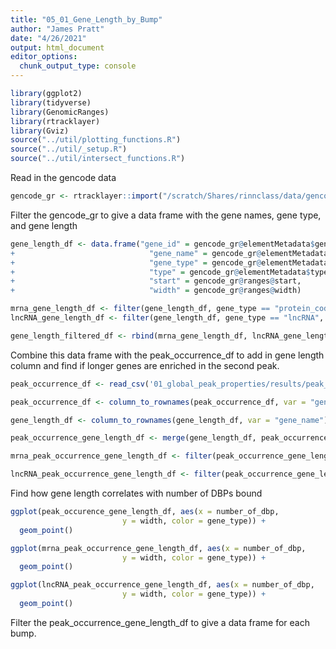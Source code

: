 ```yaml
---
title: "05_01_Gene_Length_by_Bump"
author: "James Pratt"
date: "4/26/2021"
output: html_document
editor_options: 
  chunk_output_type: console
---
```


```r
library(ggplot2)
library(tidyverse)
library(GenomicRanges)
library(rtracklayer)
library(Gviz)
source("../util/plotting_functions.R")
source("../util/_setup.R")
source("../util/intersect_functions.R")
```

Read in the gencode data

```r
gencode_gr <- rtracklayer::import("/scratch/Shares/rinnclass/data/gencode.v32.annotation.gtf")
```

Filter the gencode_gr to give a data frame with the gene names, gene type, and gene length

```r
gene_length_df <- data.frame("gene_id" = gencode_gr@elementMetadata$gene_id,
+                              "gene_name" = gencode_gr@elementMetadata$gene_name,
+                              "gene_type" = gencode_gr@elementMetadata$gene_type,
+                              "type" = gencode_gr@elementMetadata$type,
+                              "start" = gencode_gr@ranges@start,
+                              "width" = gencode_gr@ranges@width)

mrna_gene_length_df <- filter(gene_length_df, gene_type == "protein_coding", type == "gene")
lncRNA_gene_length_df <- filter(gene_length_df, gene_type == "lncRNA", type == "gene")

gene_length_filtered_df <- rbind(mrna_gene_length_df, lncRNA_gene_length_df)
```

Combine this data frame with the peak_occurrence_df to add in gene length column and find if longer genes are enriched in the second peak.

```r
peak_occurrence_df <- read_csv('01_global_peak_properties/results/peak_occurence_dataframe.csv')

peak_occurrence_df <- column_to_rownames(peak_occurrence_df, var = "gene_name")

gene_length_df <- column_to_rownames(gene_length_df, var = "gene_name")

peak_occurrence_gene_length_df <- merge(gene_length_df, peak_occurrence_df)

mrna_peak_occurrence_gene_length_df <- filter(peak_occurrence_gene_length_df, gene_type == "protein_coding")

lncRNA_peak_occurrence_gene_length_df <- filter(peak_occurrence_gene_length_df, gene_type == "lncRNA")
```

Find how gene length correlates with number of DBPs bound

```r
ggplot(peak_occurence_gene_length_df, aes(x = number_of_dbp,
                         y = width, color = gene_type)) +
  geom_point()

ggplot(mrna_peak_occurrence_gene_length_df, aes(x = number_of_dbp,
                         y = width, color = gene_type)) +
  geom_point()

ggplot(lncRNA_peak_occurrence_gene_length_df, aes(x = number_of_dbp,
                         y = width, color = gene_type)) +
  geom_point()
```

Filter the peak_occurrence_gene_length_df to give a data frame for each bump.

```r

```

